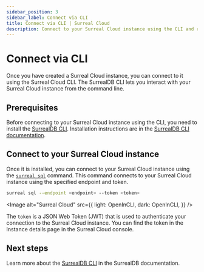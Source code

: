 ```yaml
---
sidebar_position: 3
sidebar_label: Connect via CLI
title: Connect via CLI | Surreal Cloud
description: Connect to your Surreal Cloud instance using the CLI and run queries.
---
```




# Connect via CLI

Once you have created a Surreal Cloud instance, you can connect to it using the Surreal Cloud CLI. The SurrealDB CLI lets you interact with your Surreal Cloud instance from the command line.


## Prerequisites

Before connecting to your Surreal Cloud instance using the CLI, you need to install the [SurrealDB CLI](/docs/surrealdb/installation). Installation instructions are in the [SurrealDB CLI documentation](/docs/cli/installation).

## Connect to your Surreal Cloud instance

Once it is installed, you can connect to your Surreal Cloud instance using the [`surreal sql`](/docs/surrealdb/cli/sql) command. This command connects to your Surreal Cloud instance using the specified endpoint and token. 

```bash
surreal sql --endpoint <endpoint> --token <token>
```

<Image
alt="Surreal Cloud"
src={{
	light: OpenInCLI,
	dark: OpenInCLI,
	}}
/>

The `token` is a JSON Web Token (JWT) that is used to authenticate your connection to the Surreal Cloud instance. You can find the token in the Instance details page in the Surreal Cloud console.

## Next steps

Learn more about the [SurrealDB CLI](/docs/surrealdb/cli) in the SurrealDB documentation.
